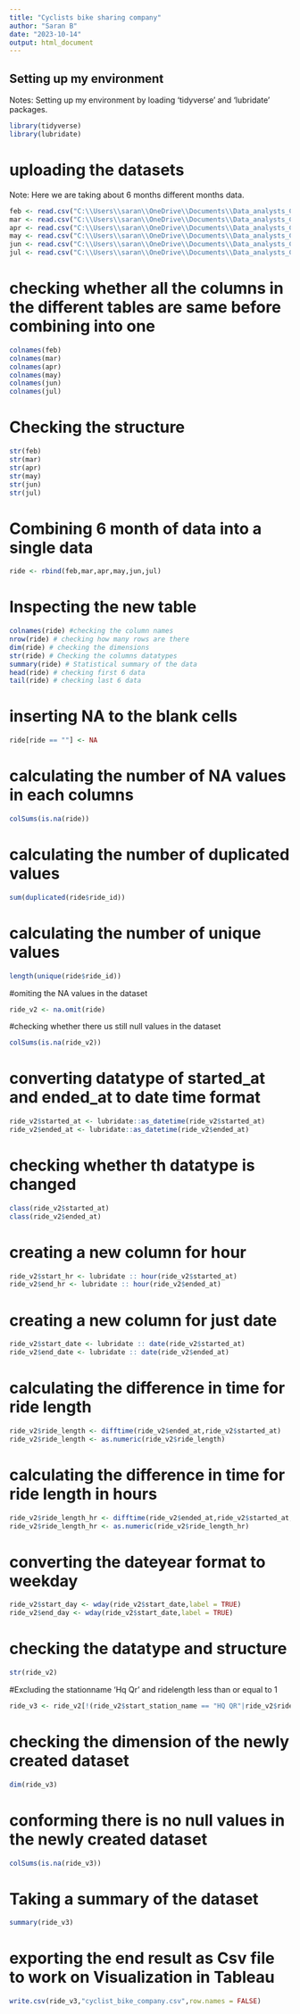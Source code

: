 ---
title: "Cyclists bike sharing company"
author: "Saran B"
date: "2023-10-14"
output: html_document
---

## Setting up my environment
Notes: Setting up my environment by loading 'tidyverse' and 'lubridate' packages.

```{r loading packages}
library(tidyverse)
library(lubridate)
```

# uploading the datasets
Note: Here we are taking about 6 months different months data.
```{r loading dataset}
feb <- read.csv("C:\\Users\\saran\\OneDrive\\Documents\\Data_analysts_Case_study\\Cyclistic_company\\202302-divvy-tripdata.csv")
mar <- read.csv("C:\\Users\\saran\\OneDrive\\Documents\\Data_analysts_Case_study\\Cyclistic_company\\202303-divvy-tripdata.csv")
apr <- read.csv("C:\\Users\\saran\\OneDrive\\Documents\\Data_analysts_Case_study\\Cyclistic_company\\202304-divvy-tripdata.csv")
may <- read.csv("C:\\Users\\saran\\OneDrive\\Documents\\Data_analysts_Case_study\\Cyclistic_company\\202305-divvy-tripdata.csv")
jun <- read.csv("C:\\Users\\saran\\OneDrive\\Documents\\Data_analysts_Case_study\\Cyclistic_company\\202306-divvy-tripdata.csv")
jul <- read.csv("C:\\Users\\saran\\OneDrive\\Documents\\Data_analysts_Case_study\\Cyclistic_company\\202307-divvy-tripdata.csv")
```
# checking whether all the columns in the different tables are same before combining into one
```{r}
colnames(feb)
colnames(mar)
colnames(apr)
colnames(may)
colnames(jun)
colnames(jul)
```
# Checking the structure
```{r}
str(feb)
str(mar)
str(apr)
str(may)
str(jun)
str(jul)
```

# Combining 6 month of data into a single data
```{r}
ride <- rbind(feb,mar,apr,may,jun,jul)
```

# Inspecting the new table
```{r}
colnames(ride) #checking the column names
nrow(ride) # checking how many rows are there
dim(ride) # checking the dimensions
str(ride) # Checking the columns datatypes
summary(ride) # Statistical summary of the data
head(ride) # checking first 6 data
tail(ride) # checking last 6 data
```

# inserting NA to the blank cells
```{r}
ride[ride == ""] <- NA
```

# calculating the number of NA values in each columns
```{r}
colSums(is.na(ride))
```
# calculating the number of duplicated values
```{r}
sum(duplicated(ride$ride_id))
```
# calculating the number of unique values
```{r}
length(unique(ride$ride_id))
```
#omiting the NA values in the dataset
```{r}
ride_v2 <- na.omit(ride)
```
#checking whether there us still null values in the dataset
```{r}
colSums(is.na(ride_v2))
```
# converting datatype of  started_at and ended_at to date time format
```{r}
ride_v2$started_at <- lubridate::as_datetime(ride_v2$started_at)
ride_v2$ended_at <- lubridate::as_datetime(ride_v2$ended_at)
```
# checking whether th datatype is changed
```{r}
class(ride_v2$started_at)
class(ride_v2$ended_at)
```
# creating a new column for hour 
```{r}
ride_v2$start_hr <- lubridate :: hour(ride_v2$started_at)
ride_v2$end_hr <- lubridate :: hour(ride_v2$ended_at)
```
# creating a new column for just date
```{r}
ride_v2$start_date <- lubridate :: date(ride_v2$started_at)
ride_v2$end_date <- lubridate :: date(ride_v2$ended_at)
```
# calculating the difference in time for ride length 
```{r}
ride_v2$ride_length <- difftime(ride_v2$ended_at,ride_v2$started_at)
ride_v2$ride_length <- as.numeric(ride_v2$ride_length)
```
# calculating the difference in time for ride length in hours
```{r}
ride_v2$ride_length_hr <- difftime(ride_v2$ended_at,ride_v2$started_at,units = c("hours"))
ride_v2$ride_length_hr <- as.numeric(ride_v2$ride_length_hr)
```
# converting the dateyear format to weekday
```{r}
ride_v2$start_day <- wday(ride_v2$start_date,label = TRUE)
ride_v2$end_day <- wday(ride_v2$start_date,label = TRUE)
```
# checking the datatype and structure
```{r}
str(ride_v2)
```
#Excluding the stationname 'Hq Qr' and ridelength less than or equal to 1
```{r}
ride_v3 <- ride_v2[!(ride_v2$start_station_name == "HQ QR"|ride_v2$ride_length <=1),]
```
# checking the dimension of the newly created dataset
```{r}
dim(ride_v3)
```
# conforming there is no null values in the newly created dataset
```{r}
colSums(is.na(ride_v3))
```
# Taking a summary of the dataset
```{r}
summary(ride_v3)
```
# exporting the end result as Csv file to work on Visualization in Tableau
```{r}
write.csv(ride_v3,"cyclist_bike_company.csv",row.names = FALSE)
```

 

